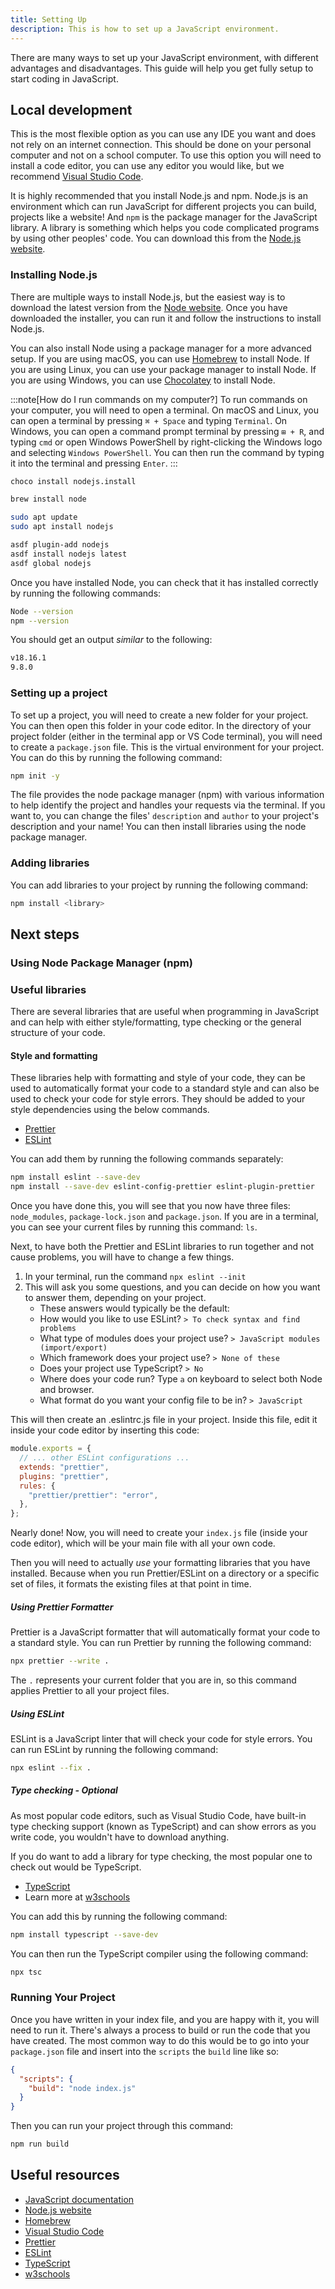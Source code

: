 ```yaml
---
title: Setting Up
description: This is how to set up a JavaScript environment.
---
```



There are many ways to set up your JavaScript environment, with different advantages and disadvantages. This guide will help you get fully setup to start coding in JavaScript.

## Local development

This is the most flexible option as you can use any IDE you want and does not rely on an internet connection. This should be done on your personal computer and not on a school computer.
To use this option you will need to install a code editor, you can use any editor you would like, but we recommend [Visual Studio Code](https://code.visualstudio.com/).


It is highly recommended that you install Node.js and npm. Node.js is an environment which can run JavaScript for different projects you can build, projects like a website! And `npm` is the package manager for the JavaScript library. A library is something which helps you code complicated programs by using other peoples' code.
You can download this from the [Node.js website](https://nodejs.org/en/download).

### Installing Node.js

There are multiple ways to install Node.js, but the easiest way is to download the latest version from the [Node website](https://nodejs.org/en/download). Once you have downloaded the installer, you can run it and follow the instructions to install Node.js.

You can also install Node using a package manager for a more advanced setup. If you are using macOS, you can use [Homebrew](https://brew.sh) to install Node. If you are using Linux, you can use your package manager to install Node. If you are using Windows, you can use [Chocolatey](https://chocolatey.org) to install Node.

:::note[How do I run commands on my computer?]
To run commands on your computer, you will need to open a terminal. On macOS and Linux, you can open a terminal by pressing `⌘ + Space` and typing `Terminal`. On Windows, you can open a command prompt terminal by pressing `⊞ + R`, and typing `cmd` or open Windows PowerShell by right-clicking the Windows logo and selecting `Windows PowerShell`. You can then run the command by typing it into the terminal and pressing `Enter`. 
:::

<Tabs>

<TabItem label="Chocolatey">

```sh
choco install nodejs.install
```

</TabItem>
<TabItem label="Homebrew">

```sh
brew install node
```

</TabItem>
<TabItem label="Linux">

```sh
sudo apt update
sudo apt install nodejs
```

</TabItem>
<TabItem label="asdf">

```sh
asdf plugin-add nodejs
asdf install nodejs latest
asdf global nodejs
```

</TabItem>
</Tabs>

Once you have installed Node, you can check that it has installed correctly by running the following commands:

```sh
Node --version
npm --version
```


You should get an output *similar* to the following:

```sh
v18.16.1
9.8.0
```

### Setting up a project

To set up a project, you will need to create a new folder for your project. You can then open this folder in your code editor.
In the directory of your project folder (either in the terminal app or VS Code terminal), you will need to create a `package.json` file.
This is the virtual environment for your project. You can do this by running the following command:

```sh
npm init -y
```
The file provides the node package manager (npm) with various information to help identify the project and handles your requests via the terminal.
If you want to, you can change the files' `description` and `author` to your project's description and your name!
You can then install libraries using the node package manager.

### Adding libraries

You can add libraries to your project by running the following command:

```sh
npm install <library>
```

## Next steps

### Using Node Package Manager (npm)

### Useful libraries

There are several libraries that are useful when programming in JavaScript and can help with either style/formatting, type checking or the general structure of your code.

#### Style and formatting

These libraries help with formatting and style of your code, they can be used to automatically format your code to a standard style and can also be used to check your code for style errors. They should be added to your style dependencies using the below commands.

- [Prettier](https://prettier.io/docs/en/)
- [ESLint](https://eslint.org/docs/latest/)

You can add them by running the following commands separately:

```sh
npm install eslint --save-dev
npm install --save-dev eslint-config-prettier eslint-plugin-prettier
```

Once you have done this, you will see that you now have three files: `node_modules`, `package-lock.json` and `package.json`.
If you are in a terminal, you can see your current files by running this command: `ls`.

Next, to have both the Prettier and ESLint libraries to run together and not cause problems, you will have to change a few things.

1. In your terminal, run the command `npx eslint --init`
2. This will ask you some questions, and you can decide on how you want to answer them, depending on your project.
    - These answers would typically be the default:
    - How would you like to use ESLint? `> To check syntax and find problems`
    - What type of modules does your project use? `> JavaScript modules (import/export)`
    - Which framework does your project use? `> None of these`
    - Does your project use TypeScript? `> No`
    - Where does your code run? Type `a` on keyboard to select both Node and browser.
    - What format do you want your config file to be in? `> JavaScript`

This will then create an .eslintrc.js file in your project. Inside this file, edit it inside your code editor by inserting this code:
```javascript
module.exports = {
  // ... other ESLint configurations ...
  extends: "prettier",
  plugins: "prettier",
  rules: {
    "prettier/prettier": "error",
  },
};
```

Nearly done! Now, you will need to create your `index.js` file (inside your code editor), which will be your main file with all your own code.

Then you will need to actually *use* your formatting libraries that you have installed. Because when you run Prettier/ESLint on a directory or a specific set of files, it formats the existing files at that point in time.

##### Using Prettier Formatter

Prettier is a JavaScript formatter that will automatically format your code to a standard style. You can run Prettier by running the following command:

```sh
npx prettier --write .
```

The `.` represents your current folder that you are in, so this command applies Prettier to all your project files.

##### Using ESLint

ESLint is a JavaScript linter that will check your code for style errors. You can run ESLint by running the following command:

```sh
npx eslint --fix .
```

##### Type checking - Optional

As most popular code editors, such as Visual Studio Code, have built-in type checking support (known as TypeScript) and can show errors as you write code, you wouldn't have to download anything.

If you do want to add a library for type checking, the most popular one to check out would be TypeScript.

- [TypeScript](https://www.typescriptlang.org/docs/)
- Learn more at [w3schools](https://www.w3schools.com/typescript/typescript_intro.php)

You can add this by running the following command:

```sh
npm install typescript --save-dev
```

You can then run the TypeScript compiler using the following command:

```sh
npx tsc
```

### Running Your Project

Once you have written in your index file, and you are happy with it, you will need to run it. There's always a process to build or run the code that you have created.
The most common way to do this would be to go into your `package.json` file and insert into the `scripts` the `build` line like so:

```json
{
  "scripts": {
    "build": "node index.js"
  }
}
```

Then you can run your project through this command:
```sh
npm run build
```

## Useful resources

- [JavaScript documentation](https://devdocs.io/javascript/)
- [Node.js website](https://nodejs.org/en/download)
- [Homebrew](https://brew.sh)
- [Visual Studio Code](https://code.visualstudio.com/)
- [Prettier](https://prettier.io/docs/en/)
- [ESLint](https://eslint.org/docs/latest/)
- [TypeScript](https://www.typescriptlang.org/docs/)
- [w3schools](https://www.w3schools.com/typescript/typescript_intro.php)